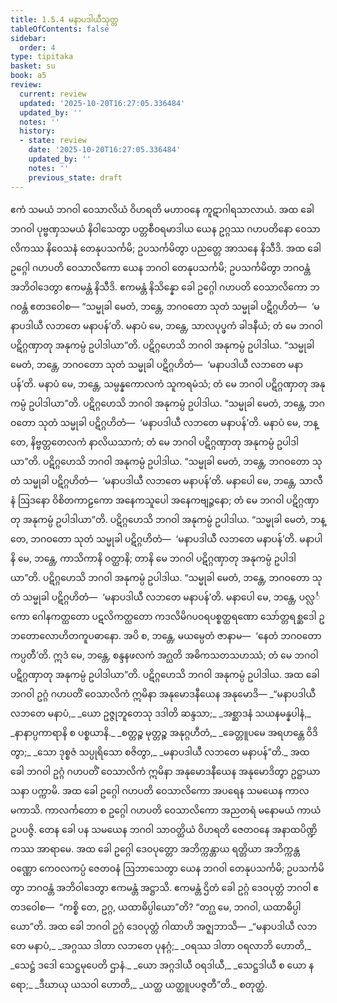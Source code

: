 ```yaml
---
title: 1.5.4 မနာပဒါယီသုတ္တ
tableOfContents: false
sidebar:
  order: 4
type: tipitaka
basket: su
book: a5
review:
  current: review
  updated: '2025-10-20T16:27:05.336484'
  updated_by: ''
  notes: ''
  history:
  - state: review
    date: '2025-10-20T16:27:05.336484'
    updated_by: ''
    notes: ''
    previous_state: draft
---
```



<DynamicBreadcrumb />


<ReviewStatus review={frontmatter.review} showDetails={true} />

<HypothesisAnnotation frontmatter={frontmatter} />

<Division number="44" book="a5" e="ch" v="16" p="42">

<Paragraph number="247" book="a5">
ဧကံ သမယံ ဘဂဝါ ဝေသာလိယံ ဝိဟရတိ မဟာဝနေ ကူဋာဂါရသာလာယံ. အထ ခေါ ဘဂဝါ ပုဗ္ဗဏှသမယံ နိဝါသေတွာ ပတ္တစီဝရမာဒါယ ယေန ဥဂ္ဂဿ ဂဟပတိနော ဝေသာလိကဿ နိဝေသနံ တေနုပသင်္ကမိ; ဥပသင်္ကမိတွာ ပညတ္တေ အာသနေ နိသီဒိ. အထ ခေါ ဥဂ္ဂေါ ဂဟပတိ ဝေသာလိကော ယေန ဘဂဝါ တေနုပသင်္ကမိ; ဥပသင်္ကမိတွာ ဘဂဝန္တံ အဘိဝါဒေတွာ ဧကမန္တံ နိသီဒိ. ဧကမန္တံ နိသိန္နော ခေါ ဥဂ္ဂေါ ဂဟပတိ ဝေသာလိကော ဘဂဝန္တံ ဧတဒဝေါစ—
</Paragraph>

<Paragraph number="248" book="a5">
“သမ္မုခါ မေတံ, ဘန္တေ, ဘဂဝတော သုတံ သမ္မုခါ ပဋိဂ္ဂဟိတံ—  ‘မနာပဒါယီ လဘတေ မနာပန်’တိ. မနာပံ မေ, ဘန္တေ, သာလပုပ္ဖကံ ခါဒနီယံ; တံ မေ ဘဂဝါ ပဋိဂ္ဂဏှာတု အနုကမ္ပံ ဥပါဒါယာ”တိ. ပဋိဂ္ဂဟေသိ ဘဂဝါ အနုကမ္ပံ ဥပါဒါယ.
</Paragraph>

<Paragraph number="249" book="a5">
“သမ္မုခါ မေတံ, ဘန္တေ, ဘဂဝတော သုတံ သမ္မုခါ ပဋိဂ္ဂဟိတံ—  ‘မနာပဒါယီ လဘတေ မနာပန်’တိ. မနာပံ မေ, ဘန္တေ, သမ္ပန္နကောလကံ သူကရမံသံ; တံ မေ ဘဂဝါ ပဋိဂ္ဂဏှာတု အနုကမ္ပံ ဥပါဒါယာ”တိ. ပဋိဂ္ဂဟေသိ ဘဂဝါ အနုကမ္ပံ ဥပါဒါယ.
</Paragraph>

<Paragraph number="250" book="a5">
“သမ္မုခါ မေတံ, ဘန္တေ, ဘဂဝတော သုတံ သမ္မုခါ ပဋိဂ္ဂဟိတံ—  ‘မနာပဒါယီ လဘတေ မနာပန်’တိ. မနာပံ မေ, ဘန္တေ, နိဗ္ဗတ္တတေလကံ နာလိယသာကံ; တံ မေ ဘဂဝါ ပဋိဂ္ဂဏှာတု အနုကမ္ပံ ဥပါဒါယာ”တိ. ပဋိဂ္ဂဟေသိ ဘဂဝါ အနုကမ္ပံ ဥပါဒါယ.
</Paragraph>

<Paragraph number="251" book="a5">
“သမ္မုခါ မေတံ, ဘန္တေ, ဘဂဝတော သုတံ သမ္မုခါ ပဋိဂ္ဂဟိတံ—  ‘မနာပဒါယီ လဘတေ မနာပန်’တိ. မနာပေါ မေ, ဘန္တေ, သာလီနံ ဩဒနော ဝိစိတကာဠကော အနေကသူပေါ အနေကဗျဉ္ဇနော; တံ မေ ဘဂဝါ ပဋိဂ္ဂဏှာတု အနုကမ္ပံ ဥပါဒါယာ”တိ. ပဋိဂ္ဂဟေသိ ဘဂဝါ အနုကမ္ပံ ဥပါဒါယ.
</Paragraph>

<Paragraph number="252" book="a5">
“သမ္မုခါ မေတံ, ဘန္တေ, ဘဂဝတော သုတံ သမ္မုခါ ပဋိဂ္ဂဟိတံ—  ‘မနာပဒါယီ လဘတေ မနာပန်’တိ. မနာပါနိ မေ, ဘန္တေ, ကာသိကာနိ ဝတ္ထာနိ; တာနိ မေ ဘဂဝါ ပဋိဂ္ဂဏှာတု အနုကမ္ပံ ဥပါဒါယာ”တိ. ပဋိဂ္ဂဟေသိ ဘဂဝါ အနုကမ္ပံ ဥပါဒါယ.
</Paragraph>

<Paragraph number="253" book="a5">
“သမ္မုခါ မေတံ, ဘန္တေ, ဘဂဝတော သုတံ သမ္မုခါ ပဋိဂ္ဂဟိတံ—  ‘မနာပဒါယီ လဘတေ မနာပန်’တိ. မနာပေါ မေ, ဘန္တေ, ပလ္လင်္ကော ဂေါနကတ္ထတော ပဋလိကတ္ထတော ကဒလိမိဂပဝရပစ္စတ္ထရဏော သော်တ္တရစ္ဆဒေါ ဥဘတောလောဟိတကူပဓာနော. အပိ စ, ဘန္တေ, မယမ္ပေတံ ဇာနာမ—  ‘နေတံ ဘဂဝတော ကပ္ပတီ’တိ. ဣဒံ မေ, ဘန္တေ, စန္ဒနဖလကံ အဂ္ဃတိ အဓိကသတသဟဿံ; တံ မေ ဘဂဝါ ပဋိဂ္ဂဏှာတု အနုကမ္ပံ ဥပါဒါယာ”တိ. ပဋိဂ္ဂဟေသိ ဘဂဝါ အနုကမ္ပံ ဥပါဒါယ. အထ ခေါ ဘဂဝါ ဥဂ္ဂံ ဂဟပတိံ ဝေသာလိကံ ဣမိနာ အနုမောဒနီယေန အနုမောဒိ—
</Paragraph>

<Paragraph number="254" type="verses" book="a5">
_“မနာပဒါယီ လဘတေ မနာပံ,_  
_ယော ဥဇ္ဇုဘူတေသု ဒဒါတိ ဆန္ဒသာ;_  
_အစ္ဆာဒနံ သယနမန္နပါနံ,_  
_နာနာပ္ပကာရာနိ စ ပစ္စယာနိ._  

</Paragraph>

<Paragraph number="255" type="verses" book="a5">
_စတ္တဉ္စ မုတ္တဉ္စ အနုဂ္ဂဟီတံ,_  
_ခေတ္တူပမေ အရဟန္တေ ဝိဒိတွာ;_  
_သော ဒုစ္စဇံ သပ္ပုရိသော စဇိတွာ,_  
_မနာပဒါယီ လဘတေ မနာပန်”တိ._  

</Paragraph>

<Paragraph number="256" book="a5">
အထ ခေါ ဘဂဝါ ဥဂ္ဂံ ဂဟပတိံ ဝေသာလိကံ ဣမိနာ အနုမောဒနီယေန အနုမောဒိတွာ ဥဋ္ဌာယာသနာ ပက္ကာမိ.
</Paragraph>

<Paragraph number="257" book="a5">
အထ ခေါ ဥဂ္ဂေါ ဂဟပတိ ဝေသာလိကော အပရေန သမယေန ကာလမကာသိ. ကာလင်္ကတော စ ဥဂ္ဂေါ ဂဟပတိ ဝေသာလိကော အညတရံ မနောမယံ ကာယံ ဥပပဇ္ဇိ. တေန ခေါ ပန သမယေန ဘဂဝါ သာဝတ္ထိယံ ဝိဟရတိ ဇေတဝနေ အနာထပိဏ္ဍိကဿ အာရာမေ. အထ ခေါ ဥဂ္ဂေါ ဒေဝပုတ္တော အဘိက္ကန္တာယ ရတ္တိယာ အဘိက္ကန္တဝဏ္ဏော ကေဝလကပ္ပံ ဇေတဝနံ ဩဘာသေတွာ ယေန ဘဂဝါ တေနုပသင်္ကမိ; ဥပသင်္ကမိတွာ ဘဂဝန္တံ အဘိဝါဒေတွာ ဧကမန္တံ အဋ္ဌာသိ. ဧကမန္တံ ဌိတံ ခေါ ဥဂ္ဂံ ဒေဝပုတ္တံ ဘဂဝါ ဧတဒဝေါစ—  “ကစ္စိ တေ, ဥဂ္ဂ, ယထာဓိပ္ပါယော”တိ? “တဂ္ဃ မေ, ဘဂဝါ, ယထာဓိပ္ပါယော”တိ. အထ ခေါ ဘဂဝါ ဥဂ္ဂံ ဒေဝပုတ္တံ ဂါထာဟိ အဇ္ဈဘာသိ—
</Paragraph>

<Paragraph number="258" type="verses" book="a5">
_“မနာပဒါယီ လဘတေ မနာပံ,_  
_အဂ္ဂဿ ဒါတာ လဘတေ ပုနဂ္ဂံ;_  
_ဝရဿ ဒါတာ ဝရလာဘိ ဟောတိ,_  
_သေဋ္ဌံ ဒဒေါ သေဋ္ဌမုပေတိ ဌာနံ._  

</Paragraph>

<Paragraph number="259" type="verses" book="a5">
_ယော အဂ္ဂဒါယီ ဝရဒါယီ,_  
_သေဋ္ဌဒါယီ စ ယော နရော;_  
_ဒီဃာယု ယသဝါ ဟောတိ,_  
_ယတ္ထ ယတ္ထူပပဇ္ဇတီ”တိ._  


</Paragraph>
</Division>

<Paragraph number="260" type="center" book="a5">
စတုတ္ထံ.
</Paragraph>